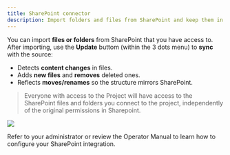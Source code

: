 ```yaml
---
title: SharePoint connector
description: Import folders and files from SharePoint and keep them in sync on demand.
---
```


You can import **files or folders** from SharePoint that you have access to. After importing, use the **Update** buttom (within the 3 dots menu) to **sync** with the source:

- Detects **content changes** in files.
- Adds **new files** and **removes** deleted ones.
- Reflects **moves/renames** so the structure mirrors SharePoint.

> Everyone with access to the Project will have access to the SharePoint files and folders you connect to the project, independently of the original permissions in Sharepoint.

![](/images/sharepoint_picker.png)

<Info>
Refer to your administrator or review the Operator Manual to learn how to configure your SharePoint integration.
</Info> 